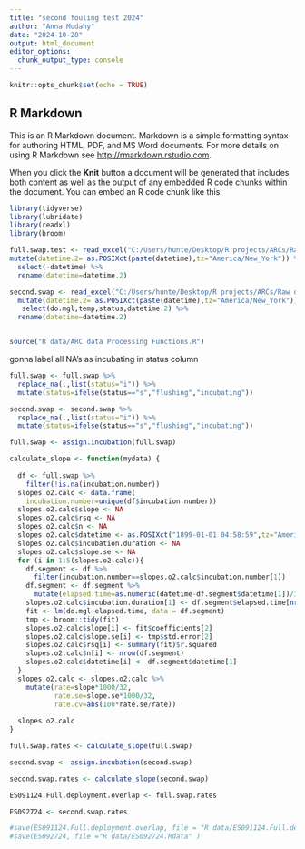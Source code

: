 ```yaml
---
title: "second fouling test 2024"
author: "Anna Mudahy"
date: "2024-10-28"
output: html_document
editor_options: 
  chunk_output_type: console
---
```


```r
knitr::opts_chunk$set(echo = TRUE)
```

## R Markdown

This is an R Markdown document. Markdown is a simple formatting syntax for authoring HTML, PDF, and MS Word documents. For more details on using R Markdown see <http://rmarkdown.rstudio.com>.

When you click the **Knit** button a document will be generated that includes both content as well as the output of any embedded R code chunks within the document. You can embed an R code chunk like this:

```r

library(tidyverse)
library(lubridate)
library(readxl)
library(broom)
```


```r

full.swap.test <- read_excel("C:/Users/hunte/Desktop/R projects/ARCs/Raw data/ES_091124_cleaned overlap.xlsx",sheet = "cleaned") %>%
mutate(datetime.2= as.POSIXct(paste(datetime),tz="America/New_York")) %>% 
  select(-datetime) %>% 
  rename(datetime=datetime.2)

second.swap <- read_excel("C:/Users/hunte/Desktop/R projects/ARCs/Raw data/ES_092724_cleaned.xlsx") %>% 
  mutate(datetime.2= as.POSIXct(paste(datetime),tz="America/New_York")) %>% 
   select(do.mgl,temp,status,datetime.2) %>% 
  rename(datetime=datetime.2)


source("R data/ARC data Processing Functions.R")
```

gonna label all NA's as incubating in status column 

```r
full.swap <- full.swap %>%
  replace_na(.,list(status="i")) %>% 
  mutate(status=ifelse(status=="s","flushing","incubating"))

second.swap <- second.swap %>%
  replace_na(.,list(status="i")) %>% 
  mutate(status=ifelse(status=="s","flushing","incubating"))


```


```r
full.swap <- assign.incubation(full.swap)

calculate_slope <- function(mydata) {
  
  df <- full.swap %>% 
    filter(!is.na(incubation.number))
  slopes.o2.calc <- data.frame(
    incubation.number=unique(df$incubation.number))
  slopes.o2.calc$slope <- NA
  slopes.o2.calc$rsq <- NA
  slopes.o2.calc$n <- NA
  slopes.o2.calc$datetime <- as.POSIXct("1899-01-01 04:58:59",tz="America/New_York")
  slopes.o2.calc$incubation.duration <- NA
  slopes.o2.calc$slope.se <- NA
  for (i in 1:5(slopes.o2.calc)){
    df.segment <- df %>% 
      filter(incubation.number==slopes.o2.calc$incubation.number[1]) 
    df.segment <- df.segment %>%  
      mutate(elapsed.time=as.numeric(datetime-df.segment$datetime[1])/3600)
    slopes.o2.calc$incubation.duration[1] <- df.segment$elapsed.time[nrow(df.segment)]
    fit <- lm(do.mgl~elapsed.time, data = df.segment)
    tmp <- broom::tidy(fit)
    slopes.o2.calc$slope[i] <- fit$coefficients[2]
    slopes.o2.calc$slope.se[i] <- tmp$std.error[2]
    slopes.o2.calc$rsq[i] <- summary(fit)$r.squared
    slopes.o2.calc$n[i] <- nrow(df.segment)
    slopes.o2.calc$datetime[i] <- df.segment$datetime[1]
  }
  slopes.o2.calc <- slopes.o2.calc %>% 
    mutate(rate=slope*1000/32,
           rate.se=slope.se*1000/32,
           rate.cv=abs(100*rate.se/rate))
  
  slopes.o2.calc
}

full.swap.rates <- calculate_slope(full.swap)
```

```r
second.swap <- assign.incubation(second.swap)

second.swap.rates <- calculate_slope(second.swap)
```

```r
ES091124.Full.deployment.overlap <- full.swap.rates

ES092724 <- second.swap.rates

#save(ES091124.Full.deployment.overlap, file = "R data/ES091124.Full.deployment.overlap.Rdata" )
#save(ES092724, file ="R data/ES092724.Rdata" )


```

